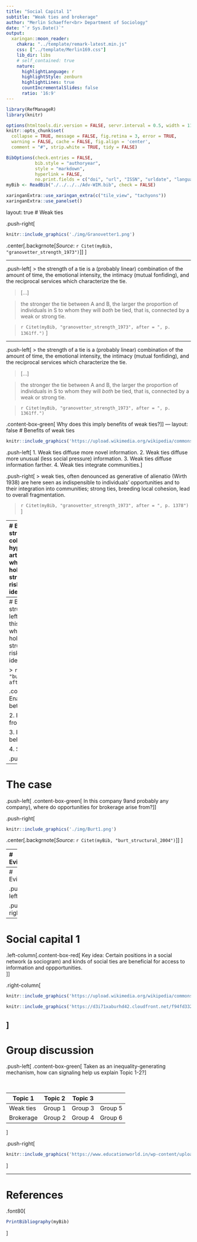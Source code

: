 ```yaml
---
title: "Social Capital 1"
subtitle: "Weak ties and brokerage"
author: "Merlin Schaeffer<br> Department of Sociology"
date: "`r Sys.Date()`"
output: 
  xaringan::moon_reader:
    chakra: "../template/remark-latest.min.js"
    css: ["../template/Merlin169.css"]
    lib_dir: libs
    # self_contained: true
    nature:
      highlightLanguage: r
      highlightStyle: zenburn
      highlightLines: true
      countIncrementalSlides: false
      ratio: '16:9'
---
```

```r
library(RefManageR)
library(knitr)

options(htmltools.dir.version = FALSE, servr.interval = 0.5, width = 115, digits = 3)
knitr::opts_chunk$set(
  collapse = TRUE, message = FALSE, fig.retina = 3, error = TRUE,
  warning = FALSE, cache = FALSE, fig.align = 'center',
  comment = "#", strip.white = TRUE, tidy = FALSE)

BibOptions(check.entries = FALSE, 
           bib.style = "authoryear", 
           style = "markdown",
           hyperlink = FALSE,
           no.print.fields = c("doi", "url", "ISSN", "urldate", "language", "note", "isbn", "volume"))
myBib <- ReadBib("./../../../Adv-WIM.bib", check = FALSE)

xaringanExtra::use_xaringan_extra(c("tile_view", "tachyons"))
xaringanExtra::use_panelset()
```
layout: true
# Weak ties

.push-right[
```r
knitr::include_graphics('./img/Granovetter1.png')
```
.center[.backgrnote[*Source*: `r Citet(myBib, "granovetter_strength_1973")`]]
]

---

.push-left[
> the strength of a tie is a (probably linear) combination of the amount of time, the emotional intensity, the intimacy (mutual fonfiding), and the reciprocal services which characterize the tie.

> [...]

> the stronger the tie between A and B, the larger the proportion of individuals in S to whom they will *both* be tied, that is, connected by a weak or strong tie.

> `r Citet(myBib, "granovetter_strength_1973", after = ", p. 1361ff.")`
]

---

.push-left[
> the strength of a tie is a (probably linear) combination of the amount of time, the emotional intensity, the intimacy (mutual fonfiding), and the reciprocal services which characterize the tie.

> [...]

> the stronger the tie between A and B, the larger the proportion of individuals in S to whom they will *both* be tied, that is, connected by a weak or strong tie.

> `r Citet(myBib, "granovetter_strength_1973", after = ", p. 1361ff.")`

.content-box-green[
Why does this imply benefits of weak ties?]]
---
layout: false
# Benefits of weak ties


```r
knitr::include_graphics('https://upload.wikimedia.org/wikipedia/commons/thumb/f/f1/Tie-network.jpg/800px-Tie-network.jpg')
```


.push-left[
1. Weak ties diffuse more novel information.
2. Weak ties diffuse more unusual (less social pressure) information.
3. Weak ties diffuse information farther.
4. Weak ties integrate communities.
]

.push-right[
> weak ties, often denounced as generative of alienatio (Wirth 1938) are here seen as indispensible to individuals' opportunities and to their integration into communities; strong ties, breeding local cohesion, lead to overall fragmentation.

> `r Citet(myBib, "granovetter_strength_1973", after = ", p. 1378")`
]

---
# Brokerage and structural holes
.left-column[
> The hypothesis in this article is that people who stand near the holes in a social structure are at higher risk of having good ideas.

> `r Citet(myBib, "burt_structural_2004", after = ", p. 349")`

<br>
.content-box-green[
Why?]]

.right-column[
```r
knitr::include_graphics('https://d3i71xaburhd42.cloudfront.net/f94fd3326a9bc7896d6606fa23a658c32cfc75c8/28-Figure1-1.png')
```
.center[.backgrnote[*Source*: `r Citet(myBib, "burt_structural_2004")`]]
]

---
# Brokerage and structural holes
.push-left[
> The hypothesis in this article is that people who stand near the holes in a social structure are at higher risk of having good ideas.

> `r Citet(myBib, "burt_structural_2004", after = ", p. 349")`


.content-box-blue[
1. Enable information flow between groups.

2. Help copy strategies from other groups.

3. Foster strategic behavior of own group.

4. Synthesize.]]

.push-right[
```r
knitr::include_graphics('https://d3i71xaburhd42.cloudfront.net/f94fd3326a9bc7896d6606fa23a658c32cfc75c8/28-Figure1-1.png')
```
.center[.backgrnote[*Source*: `r Citet(myBib, "burt_structural_2004")`]]
]

---
# The case

.push-left[
.content-box-green[
In this company 9and probably any company), where do opportunities for brokerage arise from?
]]

.push-right[
```r
knitr::include_graphics('./img/Burt1.png')
```
.center[.backgrnote[*Source*: `r Citet(myBib, "burt_structural_2004")`]]
]

---
# Evidence

.push-left[
```r
knitr::include_graphics('./img/Burt3.png')
```
]

.push-right[
```r
knitr::include_graphics('./img/Burt2.png')
```
.center[.backgrnote[*Source*: `r Citet(myBib, "burt_structural_2004")`]]
]

---
# Evidence

.push-left[
```r
knitr::include_graphics('./img/Burt5.png')
```
]

.push-right[
```r
knitr::include_graphics('./img/Burt4.png')
```
.center[.backgrnote[*Source*: `r Citet(myBib, "burt_structural_2004")`]]
]

---
# Social capital 1

.left-column[.content-box-red[
Key idea: Certain positions in a social network (a sociogram) and kinds of social ties are beneficial for access to information and oppportunities.    
]]

.right-column[
```r
knitr::include_graphics('https://upload.wikimedia.org/wikipedia/commons/thumb/f/f1/Tie-network.jpg/800px-Tie-network.jpg')
```

```r
knitr::include_graphics('https://d3i71xaburhd42.cloudfront.net/f94fd3326a9bc7896d6606fa23a658c32cfc75c8/28-Figure1-1.png')
```
]
---
# Group discussion

.push-left[
.content-box-green[
Taken as an inequality-generating mechanism, 
how can signaling help us explain Topic 1-2?
]

<br>

|                          Topic 1 | Topic 2 | Topic 3|
-------------------------|---------|---------|--------|
Weak ties  | Group 1 | Group 3 | Group 5 | 
Brokerage   | Group 2 | Group 4 | Group 6|


]

.push-right[
```r
knitr::include_graphics('https://www.educationworld.in/wp-content/uploads/2018/04/gd.jpg')
```
]

---
# References

.font80[
```r
PrintBibliography(myBib)
```
]
